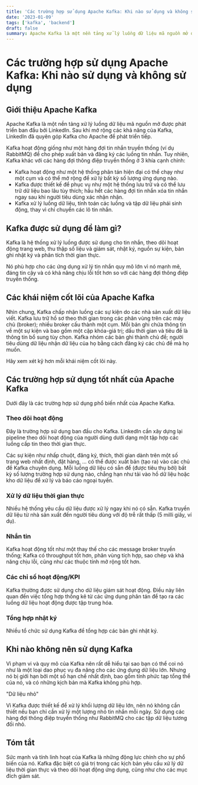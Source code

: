 ```yaml
---
title: 'Các trường hợp sử dụng Apache Kafka: Khi nào sử dụng và không sử dụng'
date: '2023-01-09'
tags: ['kafka', 'backend']
draft: false
summary: Apache Kafka là một nền tảng xử lý luồng dữ liệu mã nguồn mở được phát triển ban đầu bởi LinkedIn. Sau khi mở rộng các khả năng của Kafka, LinkedIn đã quyên góp Kafka cho Apache để phát triển tiếp.
---
```


# Các trường hợp sử dụng Apache Kafka: Khi nào sử dụng và không sử dụng



## Giới thiệu Apache Kafka

Apache Kafka là một nền tảng xử lý luồng dữ liệu mã nguồn mở được phát triển ban đầu bởi LinkedIn. Sau khi mở rộng các khả năng của Kafka, LinkedIn đã quyên góp Kafka cho Apache để phát triển tiếp.

Kafka hoạt động giống như một hàng đợi tin nhắn truyền thống (ví dụ RabbitMQ) để cho phép xuất bản và đăng ký các luồng tin nhắn. Tuy nhiên, Kafka khác với các hàng đợi thông điệp truyền thống ở 3 khía cạnh chính:

- Kafka hoạt động như một hệ thống phân tán hiện đại có thể chạy như một cụm và có thể mở rộng để xử lý bất kỳ số lượng ứng dụng nào.
- Kafka được thiết kế để phục vụ như một hệ thống lưu trữ và có thể lưu trữ dữ liệu bao lâu tùy thích; hầu hết các hàng đợi tin nhắn xóa tin nhắn ngay sau khi người tiêu dùng xác nhận nhận. 
- Kafka xử lý luồng dữ liệu, tính toán các luồng và tập dữ liệu phái sinh động, thay vì chỉ chuyển các lô tin nhắn.

## Kafka được sử dụng để làm gì?

Kafka là hệ thống xử lý luồng được sử dụng cho tin nhắn, theo dõi hoạt động trang web, thu thập số liệu và giám sát, nhật ký, nguồn sự kiện, bản ghi nhật ký và phân tích thời gian thực.

Nó phù hợp cho các ứng dụng xử lý tin nhắn quy mô lớn vì nó mạnh mẽ, đáng tin cậy và có khả năng chịu lỗi tốt hơn so với các hàng đợi thông điệp truyền thống.

## Các khái niệm cốt lõi của Apache Kafka

Nhìn chung, Kafka chấp nhận luồng các sự kiện do các nhà sản xuất dữ liệu viết. Kafka lưu trữ hồ sơ theo thời gian trong các phân vùng trên các máy chủ (broker); nhiều broker cấu thành một cụm. Mỗi bản ghi chứa thông tin về một sự kiện và bao gồm một cặp khóa-giá trị; dấu thời gian và tiêu đề là thông tin bổ sung tùy chọn. Kafka nhóm các bản ghi thành chủ đề; người tiêu dùng dữ liệu nhận dữ liệu của họ bằng cách đăng ký các chủ đề mà họ muốn.

Hãy xem xét kỹ hơn mỗi khái niệm cốt lõi này.

## Các trường hợp sử dụng tốt nhất của Apache Kafka

Dưới đây là các trường hợp sử dụng phổ biến nhất của Apache Kafka.

### Theo dõi hoạt động 

Đây là trường hợp sử dụng ban đầu cho Kafka. LinkedIn cần xây dựng lại pipeline theo dõi hoạt động của người dùng dưới dạng một tập hợp các luồng cấp tin theo thời gian thực. 

Các sự kiện như nhấp chuột, đăng ký, thích, thời gian dành trên một số trang web nhất định, đặt hàng, ... có thể được xuất bản (tạo ra) vào các chủ đề Kafka chuyên dụng. Mỗi luồng dữ liệu có sẵn để (được tiêu thụ bởi) bất kỳ số lượng trường hợp sử dụng nào, chẳng hạn như tải vào hồ dữ liệu hoặc kho dữ liệu để xử lý và báo cáo ngoại tuyến.

### Xử lý dữ liệu thời gian thực

Nhiều hệ thống yêu cầu dữ liệu được xử lý ngay khi nó có sẵn. Kafka truyền dữ liệu từ nhà sản xuất đến người tiêu dùng với độ trễ rất thấp (5 milli giây, ví dụ). 

### Nhắn tin

Kafka hoạt động tốt như một thay thế cho các message broker truyền thống; Kafka có throughput tốt hơn, phân vùng tích hợp, sao chép và khả năng chịu lỗi, cũng như các thuộc tính mở rộng tốt hơn.

### Các chỉ số hoạt động/KPI

Kafka thường được sử dụng cho dữ liệu giám sát hoạt động. Điều này liên quan đến việc tổng hợp thống kê từ các ứng dụng phân tán để tạo ra các luồng dữ liệu hoạt động được tập trung hóa.

### Tổng hợp nhật ký 

Nhiều tổ chức sử dụng Kafka để tổng hợp các bản ghi nhật ký. 

## Khi nào không nên sử dụng Kafka

Vì phạm vi và quy mô của Kafka nên rất dễ hiểu tại sao bạn có thể coi nó như là một loại dao phục vụ đa năng cho các ứng dụng dữ liệu lớn. Nhưng nó bị giới hạn bởi một số hạn chế nhất định, bao gồm tính phức tạp tổng thể của nó, và có những kịch bản mà Kafka không phù hợp.

"Dữ liệu nhỏ"

Vì Kafka được thiết kế để xử lý khối lượng dữ liệu lớn, nên nó không cần thiết nếu bạn chỉ cần xử lý một lượng nhỏ tin nhắn mỗi ngày. Sử dụng các hàng đợi thông điệp truyền thống như RabbitMQ cho các tập dữ liệu tương đối nhỏ.

## Tóm tắt 

Sức mạnh và tính linh hoạt của Kafka là những động lực chính cho sự phổ biến của nó. Kafka đặc biệt có giá trị trong các kịch bản yêu cầu xử lý dữ liệu thời gian thực và theo dõi hoạt động ứng dụng, cũng như cho các mục đích giám sát.